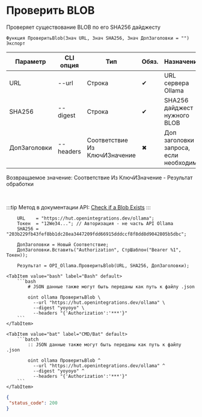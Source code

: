 ﻿---
sidebar_position: 2
description: Проверить BLOB и другие функции для работы с Ollama в Открытом пакете интеграций - бесплатной open-source библиотеке интеграций для 1С:Предприятие 8, OneScript и CLI
keywords: [1C, 1С, 1С:Предприятие, 1С:Предприятие 8.3, API, Интеграция, Сервисы, Обмен, OneScript, CLI, Ollama]
---


# Проверить BLOB
 Проверяет существование BLOB по его SHA256 дайджесту



`Функция ПроверитьBlob(Знач URL, Знач SHA256, Знач ДопЗаголовки = "") Экспорт`

  | Параметр | CLI опция | Тип | Обяз. | Назначение |
  |-|-|-|-|-|
  | URL | --url | Строка | &#x2714; | URL сервера Ollama |
  | SHA256 | --digest | Строка | &#x2714; | SHA256 дайджест нужного BLOB |
  | ДопЗаголовки | --headers | Соответствие Из КлючИЗначение | &#x2716; | Доп заголовки запроса, если необходимо |

  
  Возвращаемое значение:   Соответствие Из КлючИЗначение - Результат обработки

<br/>

:::tip
Метод в документации API: [Check if a Blob Exists](https://github.com/ollama/ollama/blob/main/docs/api.md#check-if-a-blob-exists)
:::
<br/>


```bsl title="Пример использования для 1С:Предприятие/OneScript"
    URL    = "https://hut.openintegrations.dev/ollama";
    Токен  = "12We34..."; // Авторизация - не часть API Ollama
    SHA256 = "203b229fb43fef8bb1dc28ea3447209fdd66915dddccf8f8dd8d9042805b5dbc";

    ДопЗаголовки = Новый Соответствие;
    ДопЗаголовки.Вставить("Authorization", СтрШаблон("Bearer %1", Токен));

    Результат = OPI_Ollama.ПроверитьBlob(URL, SHA256, ДопЗаголовки);
```
    

 <Tabs>
  
    <TabItem value="bash" label="Bash" default>
        ```bash
            # JSON данные также могут быть переданы как путь к файлу .json
            
            oint ollama ПроверитьBlob \
              --url "https://hut.openintegrations.dev/ollama" \
              --digest "yoyoyo" \
              --headers "{'Authorization':'***'}"
        ```
    </TabItem>
  
    <TabItem value="bat" label="CMD/Bat" default>
        ```batch
            :: JSON данные также могут быть переданы как путь к файлу .json
            
            oint ollama ПроверитьBlob ^
              --url "https://hut.openintegrations.dev/ollama" ^
              --digest "yoyoyo" ^
              --headers "{'Authorization':'***'}"
        ```
    </TabItem>
</Tabs>


```json title="Результат"
{
 "status_code": 200
}
```
